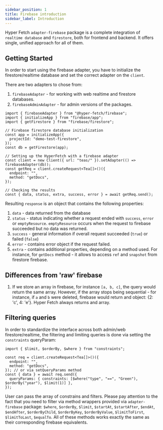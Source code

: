 ```yaml
---
sidebar_position: 1
title: Firebase introduction
sidebar_label: Introduction
---
```


Hyper Fetch `adapter-firebase` package is a complete integration of `realtime database` and `firestore`, both for frontend and
backend. It offers single, unified approach for all of them.

## Getting Started

In order to start using the firebase adapter, you have to initialize the firestore/realtime database and set the correct
adapter on the `client`.

There are two adapters to chose from:

1. `firebaseAdapter` - for working with web realtime and firestore databases.
2. `firebaseAdminAdapter` - for admin versions of the packages.

```tsx
import { firebaseAdapter } from "@hyper-fetch/firebase";
import { initializeApp } from "firebase/app";
import { getFirestore } from "firebase/firestore";

// Firebase firestore database initialization
const app = initializeApp({
  projectId: "demo-test-firestore",
});
const db = getFirestore(app);

// Setting up the HyperFetch with a firebase adapter
const client = new Client({ url: "teas/" }).setAdapter(() => firebaseAdapter(db));
const getReq = client.createRequest<Tea[]>()({
  endpoint: "",
  method: "getDocs",
});

// Checking the results
const { data, status, extra, success, error } = await getReq.send();
```

Resulting `response` is an object that contains the following properties:

1. `data` - data returned from the database
2. `status` - status indicating whether a request ended with `success`, `error` or `emptyResource`. `emptyResource`
   occurs when the request to firebase succeeded but no data was returned.
3. `success` - general information if overall request succeeded (`true`) or failed (`false`)
4. `error` - contains error object if the request failed.
5. `extra` - contains additional properties, depending on a method used. For instance, for `getDocs` method - it allows
   to access `ref` and `snapshot` from firestore firebase.

## Differences from 'raw' firebase

1. If we store an array in firebase, for instance `[a, b, c]`, the query would return the same array. However, if the
   array stops being sequential - for instance, if `a` and `b` were deleted, firebase would return and object: {2: 'c',
   4: 'e'}. Hyper Fetch always returns and array.

## Filtering queries

In order to standardize the interface across both admin/web firestore/realtime, the filtering and limiting queries is
done via setting the `constraints` queryParam:

```tsx
import { $limit, $orderBy, $where } from "constraints";

const req = client.createRequest<Tea[]>()({
  endpoint: "",
  method: "getDocs",
}); // or via setQueryParams method
const { data } = await req.send({
  queryParams: { constraints: [$where("type", "==", "Green"), $orderBy("year"), $limit(1)] },
});
```

User can pass the array of constrains and filters. Please pay attention to the fact that you need to filter via method
wrappers provided via `adapter-firebase` package: `$where`, `$orderBy`, `$limit`, `$startAt`, `$startAfter`, `$endAt`,
`$endAfter`, `$orderByChild`, `$orderByKey`, `$orderByValue`, `$limitToFirst`, `$limitToLast`, `$equalTo`. All of these
methods works exactly the same as their corresponding firebase equivalents.
